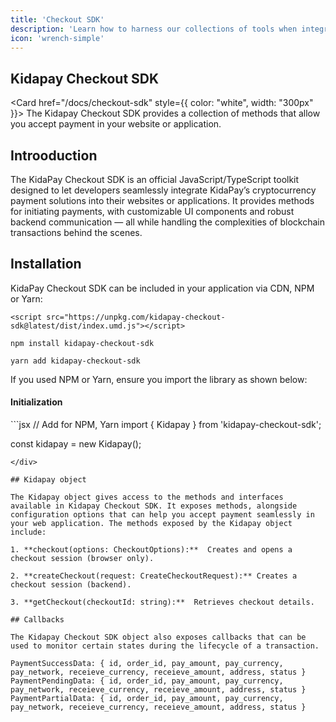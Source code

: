 ```yaml
---
title: 'Checkout SDK'
description: 'Learn how to harness our collections of tools when integrating payment into your application'
icon: 'wrench-simple'
---
```





## Kidapay Checkout SDK

  <Card href="/docs/checkout-sdk" style={{ color: "white", width: "300px" }}>
    The Kidapay Checkout SDK provides a collection of methods that allow you accept payment in your website or application.
  </Card>


## Introoduction

The KidaPay Checkout SDK is an official JavaScript/TypeScript toolkit designed to let developers seamlessly integrate KidaPay’s cryptocurrency payment solutions into their websites or applications. It provides methods for initiating payments, with customizable UI components and robust backend communication — all while handling the complexities of blockchain transactions behind the scenes.


## Installation

KidaPay Checkout SDK can be included in your application via CDN, NPM or Yarn:

<div className="kidapay-gradient-card">
<Tabs>
    <Tab value="CDN" title="CDN" default>

```
<script src="https://unpkg.com/kidapay-checkout-sdk@latest/dist/index.umd.js"></script>
```

  </Tab>

  <Tab value="NPM" title="NPM">

```
npm install kidapay-checkout-sdk
```

  </Tab>  

  <Tab value="yarn" title="Yarn">

```
yarn add kidapay-checkout-sdk
```

  </Tab>  
  
</Tabs>
</div>

If you used NPM or Yarn, ensure you import the library as shown below:

<div className="kidapay-gradient-card">
<h4 className="border-b border-gray-300">Initialization</h4>
```jsx
// Add for NPM, Yarn
import { Kidapay } from 'kidapay-checkout-sdk';

 const kidapay = new Kidapay();
```
</div>

## Kidapay object

The Kidapay object gives access to the methods and interfaces available in Kidapay Checkout SDK. It exposes methods, alongside configuration options that can help you accept payment seamlessly in your web application. The methods exposed by the Kidapay object include:

1. **checkout(options: CheckoutOptions):**  Creates and opens a checkout session (browser only).

2. **createCheckout(request: CreateCheckoutRequest):** Creates a checkout session (backend).

3. **getCheckout(checkoutId: string):**  Retrieves checkout details.

## Callbacks

The Kidapay Checkout SDK object also exposes callbacks that can be used to monitor certain states during the lifecycle of a transaction.

PaymentSuccessData: { id, order_id, pay_amount, pay_currency, pay_network, receieve_currency, receieve_amount, address, status }
PaymentPendingData: { id, order_id, pay_amount, pay_currency, pay_network, receieve_currency, receieve_amount, address, status }
PaymentPartialData: { id, order_id, pay_amount, pay_currency, pay_network, receieve_currency, receieve_amount, address, status }

